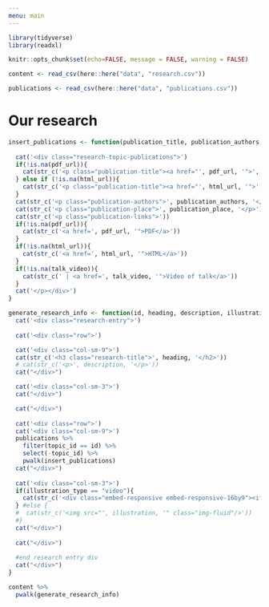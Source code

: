 ```yaml
---
menu: main
---
```


```r
library(tidyverse)
library(readxl)

knitr::opts_chunk$set(echo=FALSE, message = FALSE, warning = FALSE)

content <- read_csv(here::here("data", "research.csv"))

publications <- read_csv(here::here("data", "publications.csv"))
```

<div class="research-page">
<!--
Lorem ipsum dolor sit amet, consectetur adipiscing elit, sed do eiusmod tempor incididunt ut labore et dolore magna aliqua. Ut enim ad minim veniam, quis nostrud exercitation ullamco laboris nisi ut aliquip ex ea commodo consequat. Duis aute irure dolor in reprehenderit in voluptate velit esse cillum dolore eu fugiat nulla pariatur. Excepteur sint occaecat cupidatat non proident, sunt in culpa qui officia deserunt mollit anim id est laborum.

::::::::: {.take-part}

# How can I take part?

Lorem ipsum dolor sit amet, consectetur adipiscing elit, sed do eiusmod tempor incididunt ut labore et dolore magna aliqua. Ut enim ad minim veniam, quis nostrud exercitation ullamco laboris nisi ut aliquip ex ea commodo consequat. Duis aute irure dolor in reprehenderit in voluptate velit esse cillum dolore eu fugiat nulla pariatur. Excepteur sint occaecat cupidatat non proident, sunt in culpa qui officia deserunt mollit anim id est laborum.

:::::: {.row .take-part-buttons}
::: {.col-sm-4}
<button type="button" class="btn btn-primary">Take the "How am I doing?" quiz</button>
:::

::: {.col-sm-4}
<a type="button" class="btn btn-primary">Sign up for a workshop</button>
:::

::: {.col-sm-4}
<button type="button" class="btn btn-primary">Take part in a research study</button>
:::
::::::


:::::::::
-->

<div class="research-so-far">

<h1> Our research </h1>

```r
insert_publications <- function(publication_title, publication_authors, publication_place, talk_video, pdf_url, html_url){
  
  cat('<div class="research-topic-publications">')
  if(!is.na(pdf_url)){
    cat(str_c('<p class="publication-title"><a href="', pdf_url, '">', publication_title, '</a></p>'))
  } else if (!is.na(html_url)){
    cat(str_c('<p class="publication-title"><a href="', html_url, '">', publication_title, '</a></p>'))
  }
  cat(str_c('<p class="publication-authors">', publication_authors, '</p>'))
  cat(str_c('<p class="publication-place">', publication_place, '</p>'))
  cat(str_c('<p class="publication-links">'))
  if(!is.na(pdf_url)){
    cat(str_c('<a href=', pdf_url, '">PDF</a>'))
  }
  if(!is.na(html_url)){
    cat(str_c('<a href=', html_url, '">HTML</a>'))
  }
  if(!is.na(talk_video)){
    cat(str_c(' | <a href=', talk_video, '">Video of talk</a>'))
  }
  cat('</p></div>')
}

generate_research_info <- function(id, heading, description, illustration_type, illustration){
  cat('<div class="research-entry">')
  
  cat('<div class="row">')

  cat('<div class="col-sm-9">')
  cat(str_c('<h3 class="research-title">', heading, '</h2>'))
  # cat(str_c('<p>', description, '</p>'))
  cat("</div>")

  cat('<div class="col-sm-3">')
  cat("</div>")

  cat("</div>")
  
  cat('<div class="row">')
  cat('<div class="col-sm-9">')
  publications %>% 
    filter(topic_id == id) %>% 
    select(-topic_id) %>% 
    pwalk(insert_publications)
  cat("</div>")
  
  cat('<div class="col-sm-3">')
  if(illustration_type == "video"){
    cat(str_c('<div class="embed-responsive embed-responsive-16by9"><iframe class="embed-responsive-item" src="', illustration, '" allowfullscreen></iframe></div>'))
  } #else {
  #  cat(str_c('<img src="', illustration, '" class="img-fluid"/>'))
  #}
  cat("</div>")
  
  cat("</div>")
  
  #end research entry div
  cat("</div>")
}

content %>%
  pwalk(generate_research_info)
```

<!-- end research so far-->
</div>

<!-- end research page -->
</div>